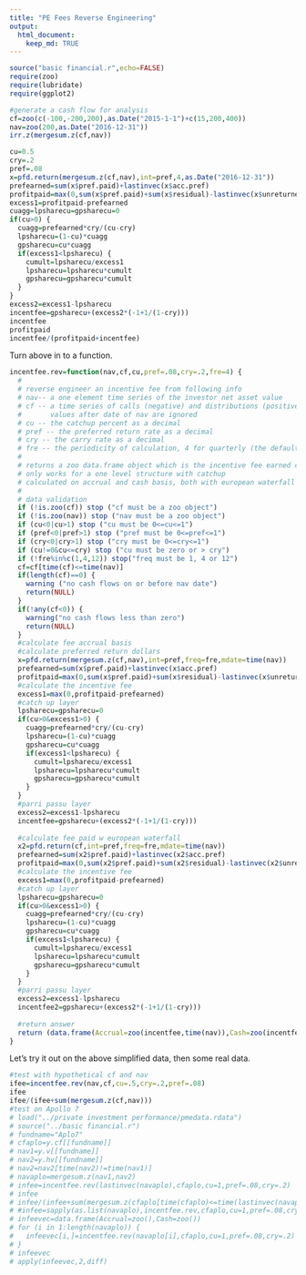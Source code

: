 ```yaml
---
title: "PE Fees Reverse Engineering"
output: 
  html_document:
    keep_md: TRUE
---
```


```r
source("basic financial.r",echo=FALSE)
require(zoo)
require(lubridate)
require(ggplot2)

#generate a cash flow for analysis
cf=zoo(c(-100,-200,200),as.Date("2015-1-1")+c(15,200,400))
nav=zoo(200,as.Date("2016-12-31"))
irr.z(mergesum.z(cf,nav))

```


```r
cu=0.5
cry=.2
pref=.08
x=pfd.return(mergesum.z(cf,nav),int=pref,4,as.Date("2016-12-31"))
prefearned=sum(x$pref.paid)+lastinvec(x$acc.pref)
profitpaid=max(0,sum(x$pref.paid)+sum(x$residual)-lastinvec(x$unreturned))
excess1=profitpaid-prefearned
cuagg=lpsharecu=gpsharecu=0
if(cu>0) {
  cuagg=prefearned*cry/(cu-cry)
  lpsharecu=(1-cu)*cuagg
  gpsharecu=cu*cuagg
  if(excess1<lpsharecu) {
    cumult=lpsharecu/excess1
    lpsharecu=lpsharecu*cumult
    gpsharecu=gpsharecu*cumult
  }
}
excess2=excess1-lpsharecu
incentfee=gpsharecu+(excess2*(-1+1/(1-cry)))
incentfee
profitpaid
incentfee/(profitpaid+incentfee)
```

Turn above in to a function.

```r
incentfee.rev=function(nav,cf,cu,pref=.08,cry=.2,fre=4) {
  #
  # reverse engineer an incentive fee from following info
  # nav-- a one element time series of the investor net asset value
  # cf -- a time series of calls (negative) and distributions (positive), 
  #       values after date of nav are ignored
  # cu -- the catchup percent as a decimal
  # pref -- the preferred return rate as a decimal
  # cry -- the carry rate as a decimal
  # fre -- the periodicity of calculation, 4 for quarterly (the default and industry convention)
  #
  # returns a zoo data.frame object which is the incentive fee earned cumulatively through date of nav
  # only works for a one level structure with catchup
  # calculated on accrual and cash basis, both with european waterfall style calculations
  #
  # data validation
  if (!is.zoo(cf)) stop ("cf must be a zoo object")
  if (!is.zoo(nav)) stop ("nav must be a zoo object")
  if (cu<0|cu>1) stop ("cu must be 0<=cu<=1")
  if (pref<0|pref>1) stop ("pref must be 0<=pref<=1")
  if (cry<0|cry>1) stop ("cry must be 0<=cry<=1")
  if (cu!=0&cu<=cry) stop ("cu must be zero or > cry")
  if (!fre%in%c(1,4,12)) stop("freq must be 1, 4 or 12")
  cf=cf[time(cf)<=time(nav)]
  if(length(cf)==0) {
    warning ("no cash flows on or before nav date")
    return(NULL)
  }
  if(!any(cf<0)) {
    warning("no cash flows less than zero")
    return(NULL)
  }
  #calculate fee accrual basis
  #calculate preferred return dollars
  x=pfd.return(mergesum.z(cf,nav),int=pref,freq=fre,mdate=time(nav))
  prefearned=sum(x$pref.paid)+lastinvec(x$acc.pref)
  profitpaid=max(0,sum(x$pref.paid)+sum(x$residual)-lastinvec(x$unreturned))
  #calculate the incentive fee
  excess1=max(0,profitpaid-prefearned)
  #catch up layer
  lpsharecu=gpsharecu=0
  if(cu>0&excess1>0) {
    cuagg=prefearned*cry/(cu-cry)
    lpsharecu=(1-cu)*cuagg
    gpsharecu=cu*cuagg
    if(excess1<lpsharecu) {
      cumult=lpsharecu/excess1
      lpsharecu=lpsharecu*cumult
      gpsharecu=gpsharecu*cumult
    }
  }
  #parri passu layer
  excess2=excess1-lpsharecu
  incentfee=gpsharecu+(excess2*(-1+1/(1-cry)))
  
  #calculate fee paid w european waterfall
  x2=pfd.return(cf,int=pref,freq=fre,mdate=time(nav))
  prefearned=sum(x2$pref.paid)+lastinvec(x2$acc.pref)
  profitpaid=max(0,sum(x2$pref.paid)+sum(x2$residual)-lastinvec(x2$unreturned))
  #calculate the incentive fee
  excess1=max(0,profitpaid-prefearned)
  #catch up layer
  lpsharecu=gpsharecu=0
  if(cu>0&excess1>0) {
    cuagg=prefearned*cry/(cu-cry)
    lpsharecu=(1-cu)*cuagg
    gpsharecu=cu*cuagg
    if(excess1<lpsharecu) {
      cumult=lpsharecu/excess1
      lpsharecu=lpsharecu*cumult
      gpsharecu=gpsharecu*cumult
    }
  }
  #parri passu layer
  excess2=excess1-lpsharecu
  incentfee2=gpsharecu+(excess2*(-1+1/(1-cry)))
  
  #return answer
  return (data.frame(Accrual=zoo(incentfee,time(nav)),Cash=zoo(incentfee2,time(nav))))
}
```

Let's try it out on the above simplified data, then some real data.

```r
#test with hypothetical cf and nav
ifee=incentfee.rev(nav,cf,cu=.5,cry=.2,pref=.08)
ifee
ifee/(ifee+sum(mergesum.z(cf,nav)))
#test on Apollo 7
# load("../private investment performance/pmedata.rdata")
# source("../basic financial.r")
# fundname="Aplo7"
# cfaplo=y.cf[[fundname]]
# nav1=y.v[[fundname]]
# nav2=y.hv[[fundname]]
# nav2=nav2[time(nav2)!=time(nav1)]
# navaplo=mergesum.z(nav1,nav2)
# infee=incentfee.rev(lastinvec(navaplo),cfaplo,cu=1,pref=.08,cry=.2)
# infee
# infee/(infee+sum(mergesum.z(cfaplo[time(cfaplo)<=time(lastinvec(navaplo))],lastinvec(navaplo))))
# #infee=sapply(as.list(navaplo),incentfee.rev,cfaplo,cu=1,pref=.08,cry=.2)
# infeevec=data.frame(Accrual=zoo(),Cash=zoo())
# for (i in 1:length(navaplo)) {
#   infeevec[i,]=incentfee.rev(navaplo[i],cfaplo,cu=1,pref=.08,cry=.2)
# }
# infeevec
# apply(infeevec,2,diff)
```


